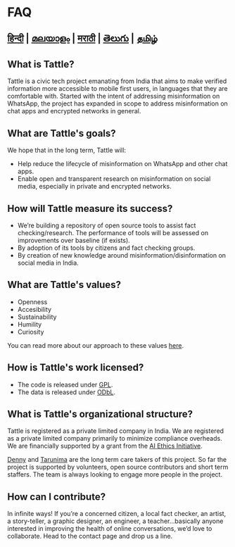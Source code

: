 # FAQ

## [हिन्दी](https://github.com/tattle-made/website/blob/master/src/pages/lang/hindi/faq_hindi.mdx) | [മലയാളം](https://github.com/tattle-made/website/blob/master/src/pages/lang/malayalam/faq_malayalam.mdx) | [मराठी](https://github.com/tattle-made/website/blob/master/src/pages/lang/marathi/faq_marathi.mdx) | [తెలుగు](https://github.com/tattle-made/website/blob/master/src/pages/lang/telugu/faq_telugu.mdx) | [தமிழ்](https://github.com/tattle-made/website/blob/master/src/pages/lang/tamil/faq_tamil.mdx)

## What is Tattle?
Tattle is a civic tech project emanating from India that aims to make verified information more accessible to mobile first users, in languages that they are comfortable with. Started with the intent of addressing misinformation on WhatsApp, the project has expanded in scope to address misinformation on chat apps and encrypted networks in general.
 

## What are Tattle's goals?
We hope that in the long term, Tattle will: 
- Help reduce the lifecycle of misinformation on WhatsApp and other chat apps.
- Enable open and transparent research on misinformation on social media, especially in private and encrypted networks. 


## How will Tattle measure its success?
- We’re building a repository of open source tools to assist fact checking/research. The performance of tools will be assessed on improvements over baseline (if exists).
- By adoption of its tools by citizens and fact checking groups.
- By creation of new knowledge around misinformation/disinformation on social media in India.

## What are Tattle's values?
- Openness
- Accesibility
- Sustainability
- Humility
- Curiosity

You can read more about our approach to these values [here](http://blog.tattle.co.in/shubhaarmbh/).

## How is Tattle's work licensed?
- The code is released under [GPL](https://www.gnu.org/licenses/gpl-3.0.en.html). 
- The data is released under [ODbL](https://opendatacommons.org/licenses/odbl/).

## What is Tattle's organizational structure?
Tattle is registered as a private limited company in India. We are registered as a private limited company primarily to minimize compliance overheads. We are financially supported by a grant from the [AI Ethics Initiative](https://aiethicsinitiative.org/news/2019/3/12/announcing-the-winners-of-the-ai-and-the-news-open-challenge).

[Denny](https://twitter.com/dennymades) and [Tarunima](https://www.linkedin.com/in/tarunima/) are the long term care takers of this project. So far the project is supported by volunteers, open source contributors and short term staffers. The team is always looking to engage more people in the project.

## How can I contribute?
In infinite ways! If you’re a concerned citizen, a local fact checker, an artist,  a story-teller, a graphic designer, an engineer, a teacher…basically anyone interested in improving the health of online conversations, we’d love to collaborate. Head to the contact page and drop us a line.

